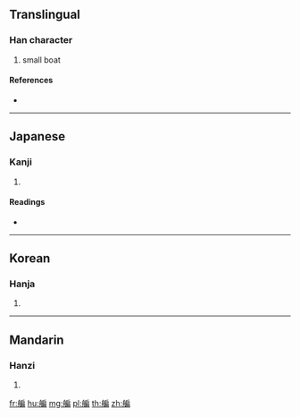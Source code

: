 {{character info/new}}
==Translingual==

===Han character===
{{Han char|rn=137|rad=舟|as=09|sn=15|four=23427|canj=HYHSB,HYISB}}

# small boat

====References====
* {{Han ref|kx=1011.430|dkj=30483|dj=1470.130|hdz=53065.090|uh=8251|ud=33361|bh=E74B|bd=59211}}

----

==Japanese==

===Kanji===
{{ja-kanji|grade=|rs=舟09}}

# {{defn|lang=ja|sort=舟09}}

====Readings====
* {{ja-readings|on=[[へん]] (hen), [[べん]] (ben)|kun=|nanori=}}

----

==Korean==

===Hanja===
{{ko-hanja|hangeul=편|eumhun=|rv=pyeon|mr=p'yŏn|y=phyen}}

# {{defn|lang=ko|sort=舟09}}

----

==Mandarin==

===Hanzi===
{{cmn-hanzi|pin=[[biàn]] ([[bian4]])|wg=pien<sup>4</sup>}}

# {{defn|lang=cmn|sort=舟09}}

[[fr:艑]]
[[hu:艑]]
[[mg:艑]]
[[pl:艑]]
[[th:艑]]
[[zh:艑]]
